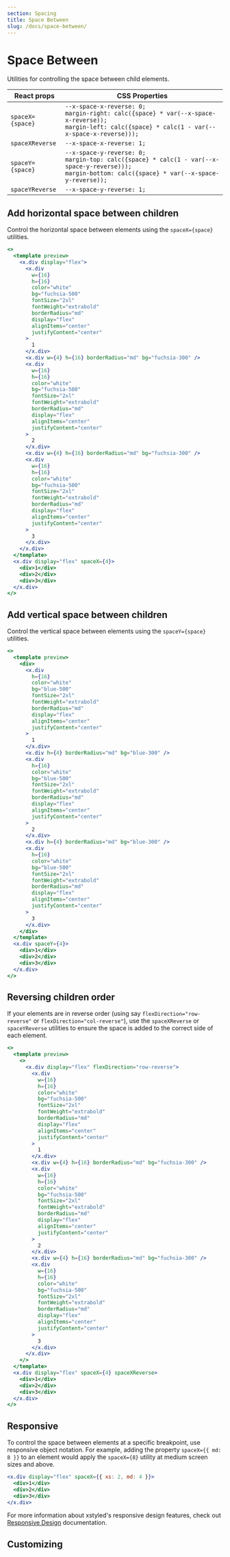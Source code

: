 ```yaml
---
section: Spacing
title: Space Between
slug: /docs/space-between/
---
```


# Space Between

Utilities for controlling the space between child elements.

| React props      | CSS Properties                                                                                                                                                   |
| ---------------- | ---------------------------------------------------------------------------------------------------------------------------------------------------------------- |
| `spaceX={space}` | `--x-space-x-reverse: 0;`<br />`margin-right: calc({space} * var(--x-space-x-reverse));`<br />`margin-left: calc({space} * calc(1 - var(--x-space-x-reverse)));` |
| `spaceXReverse`  | `--x-space-x-reverse: 1;`                                                                                                                                        |
| `spaceY={space}` | `--x-space-y-reverse: 0;`<br />`margin-top: calc({space} * calc(1 - var(--x-space-y-reverse)));`<br />`margin-bottom: calc({space} * var(--x-space-y-reverse));` |
| `spaceYReverse`  | `--x-space-y-reverse: 1;`                                                                                                                                        |

## Add horizontal space between children

Control the horizontal space between elements using the `spaceX={space}` utilities.

```jsx preview color=fuchsia
<>
  <template preview>
    <x.div display="flex">
      <x.div
        w={16}
        h={16}
        color="white"
        bg="fuchsia-500"
        fontSize="2xl"
        fontWeight="extrabold"
        borderRadius="md"
        display="flex"
        alignItems="center"
        justifyContent="center"
      >
        1
      </x.div>
      <x.div w={4} h={16} borderRadius="md" bg="fuchsia-300" />
      <x.div
        w={16}
        h={16}
        color="white"
        bg="fuchsia-500"
        fontSize="2xl"
        fontWeight="extrabold"
        borderRadius="md"
        display="flex"
        alignItems="center"
        justifyContent="center"
      >
        2
      </x.div>
      <x.div w={4} h={16} borderRadius="md" bg="fuchsia-300" />
      <x.div
        w={16}
        h={16}
        color="white"
        bg="fuchsia-500"
        fontSize="2xl"
        fontWeight="extrabold"
        borderRadius="md"
        display="flex"
        alignItems="center"
        justifyContent="center"
      >
        3
      </x.div>
    </x.div>
  </template>
  <x.div display="flex" spaceX={4}>
    <div>1</div>
    <div>2</div>
    <div>3</div>
  </x.div>
</>
```

## Add vertical space between children

Control the vertical space between elements using the `spaceY={space}` utilities.

```jsx preview color=blue
<>
  <template preview>
    <div>
      <x.div
        h={16}
        color="white"
        bg="blue-500"
        fontSize="2xl"
        fontWeight="extrabold"
        borderRadius="md"
        display="flex"
        alignItems="center"
        justifyContent="center"
      >
        1
      </x.div>
      <x.div h={4} borderRadius="md" bg="blue-300" />
      <x.div
        h={16}
        color="white"
        bg="blue-500"
        fontSize="2xl"
        fontWeight="extrabold"
        borderRadius="md"
        display="flex"
        alignItems="center"
        justifyContent="center"
      >
        2
      </x.div>
      <x.div h={4} borderRadius="md" bg="blue-300" />
      <x.div
        h={16}
        color="white"
        bg="blue-500"
        fontSize="2xl"
        fontWeight="extrabold"
        borderRadius="md"
        display="flex"
        alignItems="center"
        justifyContent="center"
      >
        3
      </x.div>
    </div>
  </template>
  <x.div spaceY={4}>
    <div>1</div>
    <div>2</div>
    <div>3</div>
  </x.div>
</>
```

## Reversing children order

If your elements are in reverse order (using say `flexDirection="row-reverse"` or `flexDirection="col-reverse"`), use the `spaceXReverse` or `spaceYReverse` utilities to ensure the space is added to the correct side of each element.

```jsx preview color=fuchsia
<>
  <template preview>
    <>
      <x.div display="flex" flexDirection="row-reverse">
        <x.div
          w={16}
          h={16}
          color="white"
          bg="fuchsia-500"
          fontSize="2xl"
          fontWeight="extrabold"
          borderRadius="md"
          display="flex"
          alignItems="center"
          justifyContent="center"
        >
          1
        </x.div>
        <x.div w={4} h={16} borderRadius="md" bg="fuchsia-300" />
        <x.div
          w={16}
          h={16}
          color="white"
          bg="fuchsia-500"
          fontSize="2xl"
          fontWeight="extrabold"
          borderRadius="md"
          display="flex"
          alignItems="center"
          justifyContent="center"
        >
          2
        </x.div>
        <x.div w={4} h={16} borderRadius="md" bg="fuchsia-300" />
        <x.div
          w={16}
          h={16}
          color="white"
          bg="fuchsia-500"
          fontSize="2xl"
          fontWeight="extrabold"
          borderRadius="md"
          display="flex"
          alignItems="center"
          justifyContent="center"
        >
          3
        </x.div>
      </x.div>
    </>
  </template>
  <x.div display="flex" spaceX={4} spaceXReverse>
    <div>1</div>
    <div>2</div>
    <div>3</div>
  </x.div>
</>
```

## Responsive

To control the space between elements at a specific breakpoint, use responsive object notation. For example, adding the property `spaceX={{ md: 8 }}` to an element would apply the `spaceX={8}` utility at medium screen sizes and above.

```jsx
<x.div display="flex" spaceX={{ xs: 2, md: 4 }}>
  <div>1</div>
  <div>2</div>
  <div>3</div>
</x.div>
```

For more information about xstyled's responsive design features, check out [Responsive Design](@TODO-link) documentation.

## Customizing


<CustomizeSpace />

